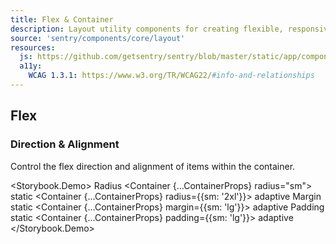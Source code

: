 ```yaml
---
title: Flex & Container
description: Layout utility components for creating flexible, responsive layouts with consistent spacing and styling.
source: 'sentry/components/core/layout'
resources:
  js: https://github.com/getsentry/sentry/blob/master/static/app/components/core/layout/flex.tsx
  a11y:
    WCAG 1.3.1: https://www.w3.org/TR/WCAG22/#info-and-relationships
---
```





## Flex

### Direction & Alignment

Control the flex direction and alignment of items within the container.

<Storybook.Demo>
  <Flex direction="column" gap="8px">
    <span>Radius</span>
    <Container {...ContainerProps} radius="sm">
      static
    </Container>
    <Container {...ContainerProps} radius={{sm: '2xl'}}>
      adaptive
    </Container>
    <span>Margin</span>
    <Container margin="sm" background="primary">
      static
    </Container>
    <Container {...ContainerProps} margin={{sm: 'lg'}}>
      adaptive
    </Container>
    <span>Padding</span>
    <Container padding="sm" background="primary">
      static
    </Container>
    <Container {...ContainerProps} padding={{sm: 'lg'}}>
      adaptive
    </Container>
  </Flex>
</Storybook.Demo>
